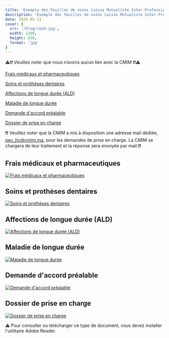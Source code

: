 ```yaml
---
title: 'Exemple des Feuilles de soins Caisse Mutualiste Inter-Professionnelle Marocaine (CMIM)'
description: 'Exemple des feuilles de soins Caisse Mutualiste Inter-Professionnelle Marocaine (CMIM)'
date: 2025-05-11
cover: {
  src: '/blog/cmim.jpg',
  width: 1200,
  height: 630,
  format: 'jpg'
}
---
```

⚠️❗❗ Veuillez noter que nous n’avons aucun lien avec la CMIM ❗❗⚠️


[Frais médicaux et pharmaceutiques](https://drive.usercontent.google.com/download?id=16w7PS8lhRxHZPFJpUY6YfZ-wAYRMg2v3&export=download)

[Soins et prothèses dentaires](https://drive.usercontent.google.com/download?id=1jFRz25rDqCqURri2cFCyXMHgDcjiMA3L&export=download)

[Affections de longue durée (ALD)](https://drive.usercontent.google.com/download?id=1D3iNh9cN8i6wMTZLg_00o6UaTskBYSL-&export=download)

[Maladie de longue durée](https://drive.usercontent.google.com/download?id=1zYYv2oMoE-yGsiqRmKE2_UfHHa_eDCJo&export=download)

[Demande d'accord préalable](https://drive.usercontent.google.com/uc?id=1hALGEdGbtSHXOp6waNrj5TAJaFCZzZQr&export=download)

[Dossier de prise en charge](https://drive.usercontent.google.com/download?id=1BJmzOR7dffRH1CBmA0huClleZEbzDPSn&export=download)

❗❗ Veuillez noter que la CMIM a mis à disposition une adresse mail dédiée, pec_hc@cmim.ma, pour les demandes de prise en charge. La CMIM se chargera de leur traitement et la réponse sera envoyée par mail.❗❗

## Frais médicaux et pharmaceutiques

[![Frais médicaux et pharmaceutiques](/blog/FMEP.webp)](https://drive.usercontent.google.com/download?id=16w7PS8lhRxHZPFJpUY6YfZ-wAYRMg2v3&export=download)

## Soins et prothèses dentaires

[![Soins et prothèses dentaires](/blog/SEPD.webp)](https://drive.usercontent.google.com/download?id=1jFRz25rDqCqURri2cFCyXMHgDcjiMA3L&export=download)

## Affections de longue durée (ALD)

[![Affections de longue durée (ALD)](/blog/ALD.webp)](https://drive.usercontent.google.com/download?id=1D3iNh9cN8i6wMTZLg_00o6UaTskBYSL-&export=download)

## Maladie de longue durée

[![Maladie de longue durée](/blog/MLD.webp)](https://drive.usercontent.google.com/download?id=1zYYv2oMoE-yGsiqRmKE2_UfHHa_eDCJo&export=download)

## Demande d'accord préalable

[![Demande d'accord préalable](/blog/DAP.webp)](https://drive.usercontent.google.com/uc?id=1hALGEdGbtSHXOp6waNrj5TAJaFCZzZQr&export=download)

## Dossier de prise en charge

[![Dossier de prise en charge](/blog/DPC.webp)](https://drive.usercontent.google.com/download?id=1BJmzOR7dffRH1CBmA0huClleZEbzDPSn&export=download)

⚠️ Pour consulter ou télécharger ce type de document, vous devez installer l'utilitaire Adobe Reader.
